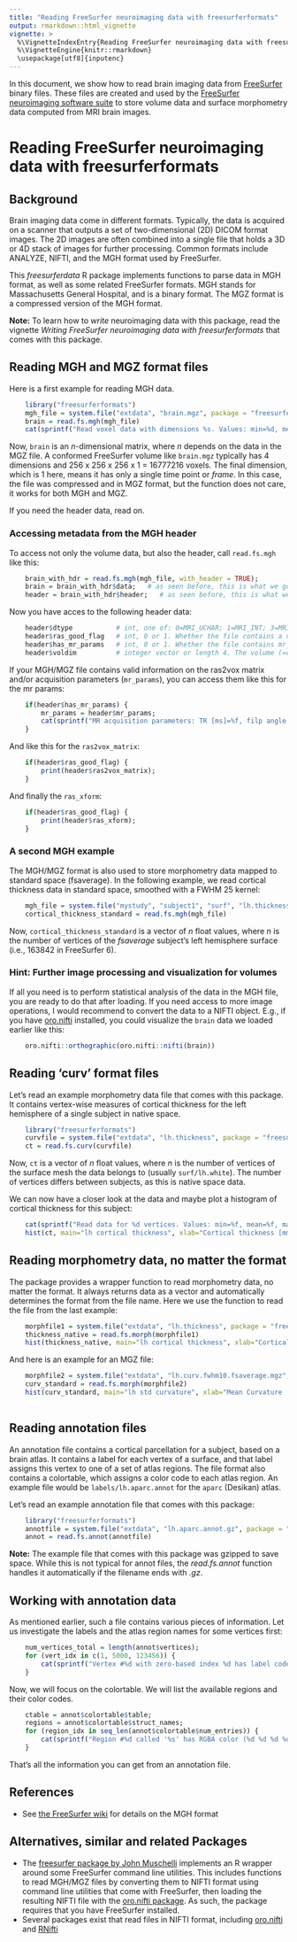 ```yaml
---
title: "Reading FreeSurfer neuroimaging data with freesurferformats"
output: rmarkdown::html_vignette
vignette: >
  %\VignetteIndexEntry{Reading FreeSurfer neuroimaging data with freesurferformats}
  %\VignetteEngine{knitr::rmarkdown}
  \usepackage[utf8]{inputenc}
---
```


In this document, we show how to read brain imaging data from [FreeSurfer](https://surfer.nmr.mgh.harvard.edu) binary files. These files are created and used by the [FreeSurfer neuroimaging software suite](https://surfer.nmr.mgh.harvard.edu) to store volume data and surface morphometry data computed from MRI brain images.


# Reading FreeSurfer neuroimaging data with freesurferformats

## Background

Brain imaging data come in different formats. Typically, the data is acquired on a scanner that outputs a set of two-dimensional (2D) DICOM format images. The 2D images are often combined into a single file that holds a 3D or 4D stack of images for further processing. Common formats include ANALYZE, NIFTI, and the MGH format used by FreeSurfer.

This *freesurferdata* R package implements functions to parse data in MGH format, as well as some related FreeSurfer formats. MGH stands for Massachusetts General Hospital, and is a binary format. The MGZ format is a compressed version of the MGH format.

**Note:** To learn how to *write* neuroimaging data with this package, read the vignette *Writing FreeSurfer neuroimaging data with freesurferformats* that comes with this package.


## Reading MGH and MGZ format files

Here is a first example for reading MGH data.


```r
    library("freesurferformats")
    mgh_file = system.file("extdata", "brain.mgz", package = "freesurferformats", mustWork = TRUE)
    brain = read.fs.mgh(mgh_file)
    cat(sprintf("Read voxel data with dimensions %s. Values: min=%d, mean=%f, max=%d.\n", paste(dim(brain), collapse = 'x'), min(brain), mean(brain), max(brain)));
```

Now, `brain` is an *n*-dimensional matrix, where *n* depends on the data in the MGZ file. A conformed FreeSurfer volume like `brain.mgz` typically has 4 dimensions and 256 x 256 x 256 x 1 = 16777216 voxels. The final dimension, which is 1 here, means it has only a single time point or *frame*. In this case, the file was compressed and in MGZ format, but the function does not care, it works for both MGH and MGZ.

If you need the header data, read on.

### Accessing metadata from the MGH header

To access not only the volume data, but also the header, call `read.fs.mgh` like this:

```r
    brain_with_hdr = read.fs.mgh(mgh_file, with_header = TRUE);
    brain = brain_with_hdr$data;   # as seen before, this is what we got in the last example.
    header = brain_with_hdr$header;   # as seen before, this is what we got in the last example.
```


Now you have acces to the following header data:

```r
    header$dtype           # int, one of: 0=MRI_UCHAR; 1=MRI_INT; 3=MRI_FLOAT; 4=MRI_SHORT
    header$ras_good_flag   # int, 0 or 1. Whether the file contains a valid ras2vox matrix and ras_xform (see header$ras2vox_matrix below)
    header$has_mr_params   # int, 0 or 1. Whether the file contains mr_params (see header$mr_params below)
    header$voldim          # integer vector or length 4. The volume (=data) dimensions. E.g., c(256, 256, 256, 1) for 3D data.

```


If your MGH/MGZ file contains valid information on the ras2vox matrix and/or acquisition parameters (`mr_params`), you can access them like this for the mr params:

```r
    if(header$has_mr_params) {
        mr_params = header$mr_params;  
        cat(sprintf("MR acquisition parameters: TR [ms]=%f, filp angle [radians]=%f, TE [ms]=%f, TI [ms]=%f\n", mr_params[1], mr_params[2], mr_params[3], mr_params[4]));
    }
```

And like this for the `ras2vox_matrix`:

```r
    if(header$ras_good_flag) {
        print(header$ras2vox_matrix);
    }
```


And finally the `ras_xform`:

```r
    if(header$ras_good_flag) {
        print(header$ras_xform);
    }
```


### A second MGH example

The MGH/MGZ format is also used to store morphometry data mapped to standard space (fsaverage). In the following example, we read cortical thickness data in standard space, smoothed with a FWHM 25 kernel:


```r
    mgh_file = system.file("mystudy", "subject1", "surf", "lh.thickness.fwhm25.fsaverage.mgh")
    cortical_thickness_standard = read.fs.mgh(mgh_file)
```

Now, `cortical_thickness_standard` is a vector of *n* float values, where *n* is the number of vertices of the *fsaverage* subject's left hemisphere surface (i.e., 163842 in FreeSurfer 6).

### Hint: Further image processing and visualization for volumes

If all you need is to perform statistical analysis of the data in the MGH file, you are ready to do that after loading. If you need access to more image operations, I would recommend to convert the data to a NIFTI object. E.g., if you have [oro.nifti](https://CRAN.R-project.org/package=oro.nifti ) installed, you could visualize the `brain` data we loaded earlier like this:

```r
    oro.nifti::orthographic(oro.nifti::nifti(brain))
```


## Reading 'curv' format files

Let's read an example morphometry data file that comes with this package. It contains vertex-wise measures of cortical thickness for the left hemisphere of a single subject in native space.

```r
    library("freesurferformats")
    curvfile = system.file("extdata", "lh.thickness", package = "freesurferformats", mustWork = TRUE)
    ct = read.fs.curv(curvfile)
```

Now, `ct` is a vector of *n* float values, where *n* is the number of vertices of the surface mesh the data belongs to (usually `surf/lh.white`). The number of vertices differs between subjects, as this is native space data.

We can now have a closer look at the data and maybe plot a histogram of cortical thickness for this subject:

```r
    cat(sprintf("Read data for %d vertices. Values: min=%f, mean=%f, max=%f.\n",  length(ct), min(ct), mean(ct), max(ct)))
    hist(ct, main="lh cortical thickness", xlab="Cortical thickness [mm]", ylab="Vertex count")
```  


## Reading morphometry data, no matter the format

The package provides a wrapper function to read morphometry data, no matter the format. It always returns data as a vector and automatically determines the format from the file name. Here we use the function to read the file from the last example:


```r
    morphfile1 = system.file("extdata", "lh.thickness", package = "freesurferformats", mustWork = TRUE)
    thickness_native = read.fs.morph(morphfile1)
    hist(thickness_native, main="lh cortical thickness", xlab="Cortical thickness [mm]", ylab="Vertex count")
```  


And here is an example for an MGZ file:

```r
    morphfile2 = system.file("extdata", "lh.curv.fwhm10.fsaverage.mgz", package = "freesurferformats", mustWork = TRUE)
    curv_standard = read.fs.morph(morphfile2)
    hist(curv_standard, main="lh std curvature", xlab="Mean Curvature [mm^-1]", ylab="Vertex count")
    
```  



## Reading annotation files

An annotation file contains a cortical parcellation for a subject, based on a brain atlas. It contains a label for each vertex of a surface, and that label assigns this vertex to one of a set of atlas regions. The file format also contains a colortable, which assigns a color code to each atlas region. An example file would be `labels/lh.aparc.annot` for the `aparc` (Desikan) atlas.

Let's read an example annotation file that comes with this package:

```r
    library("freesurferformats")
    annotfile = system.file("extdata", "lh.aparc.annot.gz", package = "freesurferformats", mustWork = TRUE)
    annot = read.fs.annot(annotfile)
```


**Note:** The example file that comes with this package was gzipped to save space. While this is not typical for annot files, the *read.fs.annot* function handles it automatically if the filename ends with *.gz*.


## Working with annotation data

As mentioned earlier, such a file contains various pieces of information. Let us investigate the labels and the atlas region names for some vertices first:

```r
    num_vertices_total = length(annot$vertices);
    for (vert_idx in c(1, 5000, 123456)) {
        cat(sprintf("Vertex #%d with zero-based index %d has label code '%d' which stands for atlas region '%s'\n", vert_idx, annot$vertices[vert_idx], annot$label_codes[vert_idx], annot$label_names[vert_idx]));
    }
```

Now, we will focus on the colortable. We will list the available regions and their color codes.

```r
    ctable = annot$colortable$table;
    regions = annot$colortable$struct_names;
    for (region_idx in seq_len(annot$colortable$num_entries)) {
        cat(sprintf("Region #%d called '%s' has RGBA color (%d %d %d %d) and code '%d'.\n", region_idx, regions[region_idx], ctable[region_idx,1], ctable[region_idx,2], ctable[region_idx,3], ctable[region_idx,4], ctable[region_idx,5]));
    }
```

That's all the information you can get from an annotation file.



## References
* See [the FreeSurfer wiki](https://surfer.nmr.mgh.harvard.edu/fswiki/FsTutorial/MghFormat) for details on the MGH format


## Alternatives, similar and related Packages
* The [freesurfer package by John Muschelli]( https://CRAN.R-project.org/package=freesurfer) implements an R wrapper around some FreeSurfer command line utilities. This includes functions to read MGH/MGZ files by converting them to NIFTI format using command line utilities that come with FreeSurfer, then loading the resulting NIFTI file with the [oro.nifti package](https://CRAN.R-project.org/package=oro.nifti). As such, the package requires that you have FreeSurfer installed.
* Several packages exist that read files in NIFTI format, including [oro.nifti](https://CRAN.R-project.org/package=oro.nifti) and [RNifti](https://CRAN.R-project.org/package=RNifti)
